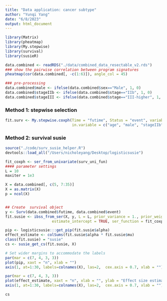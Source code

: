 ```yaml
---
title: "Data application: cancer subtype"
author: "Yunqi Yang"
date: "6/8/2023"
output: html_document
---
```


```r
library(Matrix)
library(pheatmap)
library(My.stepwise)
library(survival)
library(susieR)
```


```r
data.combined <- readRDS("./data/combined_data_resectable_v2.rds")
### show the pairwise correlation between program signatures
pheatmap(cor(data.combined[, -c(1:6)]), angle_col = 45)
```

```r
### pre-processing
data.combined$male <- ifelse(data.combined$sex=="Male", 1, 0)
data.combined$stageIIb <- ifelse(data.combined$stage=="IIb", 1, 0)
data.combined$stageIII <- ifelse(data.combined$stage=="III-higher", 1, 0)
```

### Method 1: stepwise selection
```r
fit.surv <- My.stepwise.coxph(Time = "futime", Status = "event", variable.list = colnames(data.combined)[7:32],
                              in.variable = c("age", "male", "stageIIb", "stageIII"), data = data.combined)

```

### Method 2: survival susie
```r
source("./code/surv_susie_helper.R")
devtools::load_all("/Users/nicholeyang/Desktop/logisticsusie")
```

```r
fit_coxph <- ser_from_univariate(surv_uni_fun)
#### parameter settings
L = 10
maxiter = 1e3

X = data.combined[, c(5, 7:35)]
X = as.matrix(X)
p = ncol(X)


## Create  survival object
y <- Surv(data.combined$futime, data.combined$event)
fit.susie <- ibss_from_ser(X, y, L = L, prior_variance = 1., prior_weights = rep(1/p, p), tol = 1e-3, maxit = maxiter,
                     estimate_intercept = TRUE, ser_function = fit_coxph)

pip <- logisticsusie:::get_pip(fit.susie$alpha)
effect_estimate <- colSums(fit.susie$alpha * fit.susie$mu)
class(fit.susie) = "susie"
cs <- susie_get_cs(fit.susie, X)
```

```r
# Set wider margins to accommodate the labels
par(mar = c(7, 4, 3, 3)) 
plot(pip, xaxt = "n", xlab = "")
axis(1, at=1:30, labels=colnames(X), las=2,  cex.axis = 0.7, xlab = "")
```

```r
par(mar = c(7, 4, 3, 3)) 
plot(effect_estimate, xaxt = "n", xlab = "", ylab = "Effect size estimate")
axis(1, at=1:30, labels=colnames(X), las=2,  cex.axis = 0.7, xlab = "")
```
```r
cs
```

